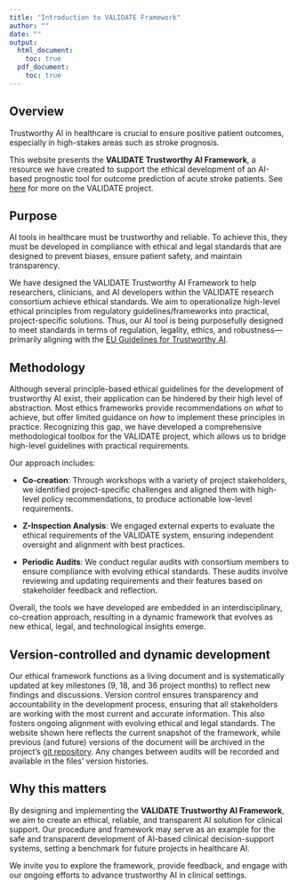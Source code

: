 ```yaml
---
title: "Introduction to VALIDATE Framework"
author: ""
date: ""
output:
  html_document:
    toc: true
  pdf_document:
    toc: true
---
```


## Overview

Trustworthy AI in healthcare is crucial to ensure positive patient outcomes, especially in high-stakes areas such as stroke prognosis. 

This website presents the **VALIDATE Trustworthy AI Framework**, a resource we have created to support the ethical development of an AI-based prognostic tool for outcome prediction of acute stroke patients. See [here](https://validate-project.eu) for more on the VALIDATE project. 

## Purpose
AI tools in healthcare must be trustworthy and reliable. To achieve this, they must be developed in compliance with ethical and legal standards that are designed to prevent biases, ensure patient safety, and maintain transparency. 

We have designed the VALIDATE Trustworthy AI Framework to help researchers, clinicians, and AI developers within the VALIDATE research consortium achieve ethical standards. We aim to operationalize high-level ethical principles from regulatory guidelines/frameworks into practical, project-specific solutions. Thus, our AI tool is being purposefully designed to meet standards in terms of regulation, legality, ethics, and robustness---primarily aligning with the [EU Guidelines for Trustworthy AI](https://digital-strategy.ec.europa.eu/en/library/ethics-guidelines-trustworthy-ai).

## Methodology
Although several principle-based ethical guidelines for the development of trustworthy AI exist, their application can be hindered by their high level of abstraction. Most ethics frameworks provide recommendations on *what* to achieve, but offer limited guidance on *how* to implement these principles in practice. Recognizing this gap, we have developed a comprehensive methodological toolbox for the VALIDATE project, which allows us to bridge high-level guidelines with practical requirements.

Our approach includes:

- **Co-creation**: Through workshops with a variety of project stakeholders, we identified project-specific challenges and aligned them with high-level policy recommendations, to produce actionable low-level requirements.

- **Z-Inspection Analysis**: We engaged external experts to evaluate the ethical requirements of the VALIDATE system, ensuring independent oversight and alignment with best practices.

- **Periodic Audits**: We conduct regular audits with consortium members to ensure compliance with evolving ethical standards. These audits involve reviewing and updating requirements and their features based on stakeholder feedback and reflection. 

Overall, the tools we have developed are embedded in an interdisciplinary, co-creation approach, resulting in a dynamic framework that evolves as new ethical, legal, and technological insights emerge.

## Version-controlled and dynamic development
Our ethical framework functions as a living document and is systematically updated at key milestones (9, 18, and 36 project months) to reflect new findings and discussions. Version control ensures transparency and accountability in the development process, ensuring that all stakeholders are working with the most current and accurate information. This also fosters ongoing alignment with evolving ethical and legal standards. The website shown here reflects the current snapshot of the framework, while previous (and future) versions of the document will be archived in the project's [git repository](https://github.com/gabrielepluktaite/validate-framework). Any changes between audits will be recorded and available in the files' version histories.

## Why this matters
By designing and implementing the **VALIDATE Trustworthy AI Framework**, we aim to create an ethical, reliable, and transparent AI solution for clinical support. Our procedure and framework may serve as an example for the safe and transparent development of AI-based clinical decision-support systems, setting a benchmark for future projects in healthcare AI. 

We invite you to explore the framework, provide feedback, and engage with our ongoing efforts to advance trustworthy AI in clinical settings.
